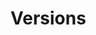 # Versions

<div id='redoc-container'>
</div>
<script>
  (function() {
  Redoc.init('/_static/api/tag_manager_authorized_api_versions.json', {}, document.getElementById('redoc-container'), () => {
    window.prepareRedocMenu ? window.prepareRedocMenu() : setTimeout(() => {
      window.prepareRedocMenu()
    }, 2000)
  })})();
</script>
